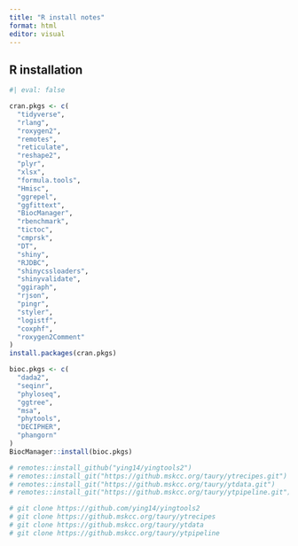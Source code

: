 ```yaml
---
title: "R install notes"
format: html
editor: visual
---
```


## R installation

```r
#| eval: false

cran.pkgs <- c(
  "tidyverse",
  "rlang",
  "roxygen2",
  "remotes",
  "reticulate",
  "reshape2",
  "plyr",
  "xlsx",
  "formula.tools",
  "Hmisc",
  "ggrepel",
  "ggfittext",
  "BiocManager",
  "rbenchmark",
  "tictoc",
  "cmprsk",
  "DT",
  "shiny",
  "RJDBC",
  "shinycssloaders",
  "shinyvalidate",
  "ggiraph",
  "rjson",
  "pingr",
  "styler",
  "logistf",
  "coxphf",
  "roxygen2Comment"
)
install.packages(cran.pkgs)

bioc.pkgs <- c(
  "dada2",
  "seqinr",
  "phyloseq",
  "ggtree",
  "msa",
  "phytools",
  "DECIPHER",
  "phangorn"
)
BiocManager::install(bioc.pkgs)

# remotes::install_github("ying14/yingtools2")
# remotes::install_git("https://github.mskcc.org/taury/ytrecipes.git")
# remotes::install_git("https://github.mskcc.org/taury/ytdata.git")
# remotes::install_git("https://github.mskcc.org/taury/ytpipeline.git")

# git clone https://github.com/ying14/yingtools2
# git clone https://github.mskcc.org/taury/ytrecipes
# git clone https://github.mskcc.org/taury/ytdata
# git clone https://github.mskcc.org/taury/ytpipeline

```
